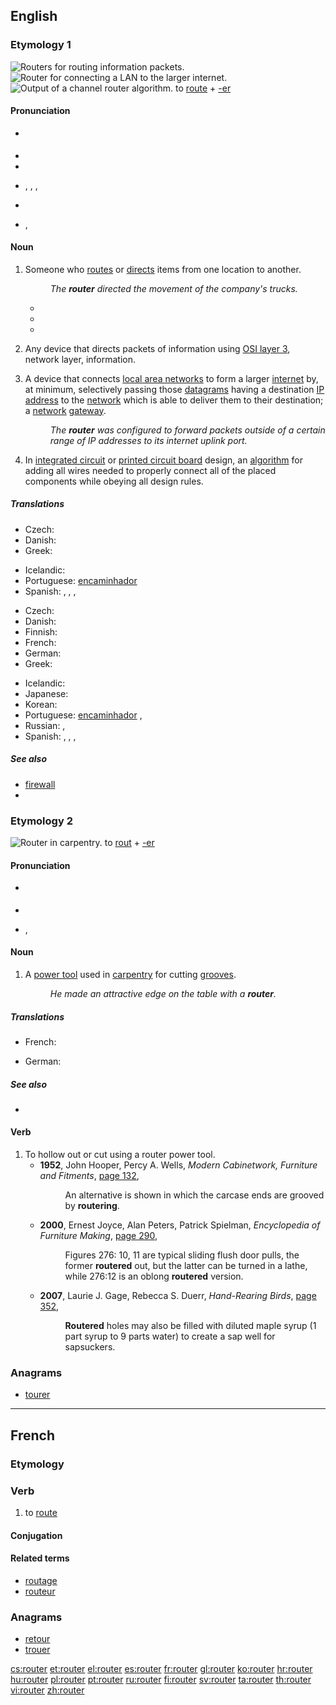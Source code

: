 ==English==
{{wikipedia}}

===Etymology 1===
[[Image:Cisco7600seriesrouter.jpg|thumb|'''Routers''' for routing information packets.]]
[[Image:Router.jpg|thumb|'''Router''' for connecting a LAN to the larger internet.]]
[[Image:ChannelRouteSolution.gif|thumb|Output of a channel '''router''' algorithm.]]
to [[route#Verb|route]] + [[-er]]

====Pronunciation====
* {{a|UK}} {{IPA|/ˈɹuːtə(ɹ)/}} {{SAMPA|/"ru:t@(r)/}}
* {{audio|en-uk-router.ogg|Audio (UK)}}
* {{rhymes|uːtə(r)}}
* {{a|US}} {{IPA|/ˈɹuːtə(ɹ)/}}, {{IPA|/ˈɹaʊɾɚ/}}, {{SAMPA|/ru:t3r/}},{{SAMPA|/raUt3r/}}
* {{audio|en-us-router.ogg|Audio (US)}}
* {{rhymes|uːtə(r)}}, {{rhymes|aʊtə(r)}}

====Noun====
{{en-noun}}

# Someone who [[route]]s or [[direct]]s items from one location to another.
#: ''The '''router''' directed the movement of the company's trucks.''
#* {{quote-book|1930|Edwin A. Godley and Alexander Kaylin|Control of Retail Store Operations|url=http://books.google.com/books?id=LPRCAAAAIAAJ|page=213
|passage=When the '''router''' receives the package, he places the route number on it as well as on the triplicate part of the attached salescheck.}}
#* {{quote-book|1963|Louis J. von Rago|Production Analysis and Control|url=http://books.google.com/books?id=OhczAAAAMAAJ|page=476
|passage=Obviously, the production control department might consist of one man or it might occupy a score of production control experts: '''routers''', schedulers, expediters, and dispatchers.}}
#* {{quote-book|1990|Mary Kay Allen and Omar Keith Helferich|Putting Expert Systems to Work in Logistics|url=http://books.google.com/books?id=Xw1PAAAAMAAJ|page=66
|passage=The system benefits include reduced delivery costs, increased vehicle use, and improved route decision making by dispatchers and '''routers'''.}}
# {{context|Communications}} Any device that directs packets of information using [[OSI layer 3]], network layer, information.
# {{internet}} A device that connects [[LAN|local area networks]] to form a larger [[internet]] by, at minimum, selectively passing those [[datagram]]s having a destination [[IP address]] to the [[network]] which is able to deliver them to their destination; a [[network]] [[gateway]].
#: ''The '''router''' was configured to forward packets outside of a certain range of IP addresses to its internet uplink port.''
# {{electronics|electronic design automation}} In [[integrated circuit]] or [[printed circuit board]] design, an [[algorithm]] for adding all wires needed to properly connect all of the placed components while obeying all design rules.

=====Translations=====
{{trans-top|Someone who routes or directs items from one location to another}}
{{trans-mid}}
{{trans-bottom}}

{{trans-top|Any device that directs packets of information using OSI layer 3}}
* Czech: {{t|cs|směrovač|m}}
* Danish: {{t|da|router|c}}
* Greek: {{t+|el|δρομολογητής|m|tr=dromologitís|sc=Grek}}
{{trans-mid}}
* Icelandic: {{t-|is|beinir|m}}
* Portuguese: [[encaminhador]]
* Spanish: {{t|es|router|m}}, {{t|es|enrutador|m}}, {{t|es|ruteador|m}}, {{t|es|direccionador|m}}
{{trans-bottom}}

{{trans-top|A device that connects local area networks to form a larger internet}}
* Czech: {{t|cs|směrovač|m}}
* Danish: {{t|da|router|c}}
* Finnish: {{t+|fi|reititin}}
* French: {{t+|fr|routeur}}
* German: {{t+|de|Router|m}}
* Greek: {{t+|el|δρομολογητής|m|tr=dromologitís|sc=Grek}}
{{trans-mid}}
* Icelandic: {{t-|is|beinir|m}}
* Japanese: {{t-|ja|ルータ|tr=rūta}}
* Korean: {{t-|ko|라우터|tr=rauteo|sc=Hang}}
* Portuguese: [[encaminhador]] {{m}}, {{t|pt|roteador}}
* Russian: {{t|ru|маршрутизатор|m|tr=maršrutizátor}}, {{qualifier|slang}} {{t|ru|раутер|m|tr=ráutɛr}}
* Spanish: {{t|es|router|m}}, {{t|es|enrutador|m}}, {{t|es|ruteador|m}}, {{t|es|direccionador|m}}
{{trans-bottom}}

=====See also=====
* [[firewall]]
* {{pedialite|routing (EDA)}}

===Etymology 2===
[[Image:Wood router jmc 2005 03 12.jpg|thumb|'''Router''' in carpentry.]]
to [[rout#Etymology 2|rout]] + [[-er]]

====Pronunciation====
* {{a|UK}} {{IPA|/ˈɹaʊtə(ɹ)/}} {{SAMPA|/"raUt@(r)/}}
* {{rhymes|aʊtə(r)}}
* {{a|US}} {{IPA|/ˈɹaʊtɚ/}}, {{SAMPA|/raUt3r/}}

====Noun====
{{en-noun}}

# A [[power tool]] used in [[carpentry]] for cutting [[groove]]s.
#: ''He made an attractive edge on the table with a '''router'''.''

=====Translations=====
{{trans-top|A power tool}}
* French: {{t|fr|défonçeuse}}
{{trans-mid}}
* German: {{t-|de|Oberfräse|f}}
{{trans-bottom}}

=====See also=====
* {{pedialite|wood router}}

====Verb====
{{en-verb}}

# To hollow out or cut using a router power tool.
#* '''1952''', John Hooper, Percy A. Wells, ''Modern Cabinetwork, Furniture and Fitments'', [http://books.google.com/books?id=WehTAAAAMAAJ&q=%22routering|routered%22&dq=%22routering|routered%22&hl=en&ei=cLkVTprFOePzmAWjsYQv&sa=X&oi=book_result&ct=result&resnum=3&ved=0CC8Q6AEwAjgU page 132],
#*: An alternative is shown in which the carcase ends are grooved by '''routering'''.
#* '''2000''', Ernest Joyce, Alan Peters, Patrick Spielman, ''Encyclopedia of Furniture Making'', [http://books.google.com/books?id=6MazKMAhAPYC&pg=PA290&dq=%22routering|routered%22&hl=en&ei=wLoVTqrRGaSImQWM5Zwv&sa=X&oi=book_result&ct=result&resnum=7&ved=0CEQQ6AEwBjge#v=onepage&q=%22routering|routered%22&f=false page 290],
#*: Figures 276: 10, 11 are typical sliding flush door pulls, the former '''routered''' out, but the latter can be turned in a lathe, while 276:12 is an oblong '''routered''' version.
#* '''2007''', Laurie J. Gage, Rebecca S. Duerr, ''Hand-Rearing Birds'', [http://books.google.com/books?id=bhQmuC2U9w4C&pg=PA352&dq=%22routering|routered%22&hl=en&ei=0LsVTv3bMO72mAX1ouTaCA&sa=X&oi=book_result&ct=result&resnum=1&ved=0CCcQ6AEwADgo#v=onepage&q=%22routering|routered%22&f=false page 352],
#*: '''Routered''' holes may also be filled with diluted maple syrup (1 part syrup to 9 parts water) to create a sap well for sapsuckers.

===Anagrams===
* [[tourer#English|tourer]]

----

==French==

===Etymology===
{{suffix|lang=fr|route|er}}

===Verb===
{{fr-verb}}

# to [[route#Verb|route]]

====Conjugation====
{{fr-conj-er|rout|avoir}}

====Related terms====
* [[routage]]
* [[routeur]]

===Anagrams===
* [[retour#French|retour]]
* [[trouer#French|trouer]]

[[cs:router]]
[[et:router]]
[[el:router]]
[[es:router]]
[[fr:router]]
[[gl:router]]
[[ko:router]]
[[hr:router]]
[[hu:router]]
[[pl:router]]
[[pt:router]]
[[ru:router]]
[[fi:router]]
[[sv:router]]
[[ta:router]]
[[th:router]]
[[vi:router]]
[[zh:router]]
